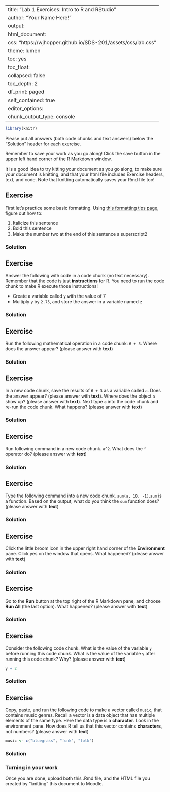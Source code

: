 
---
title: "Lab 1 Exercises: Intro to R and RStudio"
author: "Your Name Here!"
output:
  html_document:
    css: "https://wjhopper.github.io/SDS-201/assets/css/lab.css"
    theme: lumen
    toc: yes
    toc_float:
      collapsed: false
    toc_depth: 2
    df_print: paged
    self_contained: true
editor_options: 
  chunk_output_type: console
---


```r
library(knitr) 
```

Please put all answers (both code chunks and text answers) below the "Solution" header for each exercise. 

<div class="attention">
Remember to save your work as you go along! Click the save button in the upper left hand corner of the R Markdown window. 

It is a good idea to try kitting your document as you go along, to make sure your document is knitting, and that your html file includes Exercise headers, text, and code. Note that knitting automatically saves your Rmd file too!
</div>


## Exercise
First let's practice some basic formatting. Using <a href="https://rmarkdown.rstudio.com/authoring_basics.html" target="_blank">this formatting tips page</a>, figure out how to:
  
1. Italicize this sentence
2. Bold this sentence
3. Make the number two at the end of this sentence a superscript2

### Solution

## Exercise
Answer the following with code in a code chunk (no text necessary). Remember that the code is just **instructions** for R. You need to run the code chunk to make R execute those instructions!

-   Create a variable called `y` with the value of 7 
-   Multiply `y` by `2.75`, and store the answer in a variable named `z`
    
### Solution

## Exercise
Run the following mathematical operation in a code chunk: `6 + 3`. Where does the answer appear? (please answer with **text**)

### Solution

## Exercise
In a new code chunk, save the results of `6 + 3` as a variable called `a`. Does the answer appear? (please answer with **text**). Where does the object `a` show up? (please answer with **text**). Next type `a` into the code chunk and re-run the code chunk. What happens? (please answer with **text**)

### Solution

## Exercise
Run following command in a new code chunk. `a^2`. What does the `^` operator do? (please answer with **text**)

### Solution

## Exercise
Type the following command into a new code chunk. `sum(a, 10, -1)`.`sum` is a function. Based on the output, what do you think the `sum` function does? (please answer with **text**)

### Solution

## Exercise
Click the little broom icon in the upper right hand corner of the **Environment** pane. Click yes on the window that opens. What happened? (please answer with **text**)

### Solution

## Exercise
Go to the **Run** button at the top right of the R Markdown pane, and choose **Run All** (the last option). What happened? (please answer with **text**)

### Solution

## Exercise
Consider the following code chunk. What is the value of the variable `y` before running this code chunk. What is the value of the variable `y` after running this code chunk? Why? (please answer with **text**)

```r
y + 2
```

### Solution

## Exercise
Copy, paste, and run the following code to make a vector called `music`, that contains music genres. Recall a vector is a data object that has multiple elements of the same type. Here the data type is a **character**. Look in the environment pane. How does R tell us that this vector contains **characters**, not numbers? (please answer with **text**)

```r
music <- c("bluegrass", "funk", "folk")
```

### Solution

### Turning in your work
Once you are done, upload both this .Rmd file, and the HTML file you created by "knitting" this document to Moodle.

